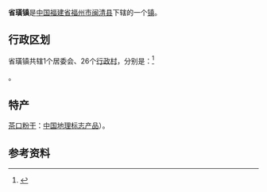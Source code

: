 {{中国乡级行政区
| 行政区全称 = 省璜镇
| 景观照片文件名 = 
| 景观照片描述 = 
| 汉语拼音 = 
| 通用拼音 = 
| 注音符號 = 
| 其它标音类型1 = 
| 其它标音1 = 
| 其它标音类型2 = 
| 其它标音2 = 
| 其它语言类型1 = 
| 其它语言地名1 = 
| 其它语言类型2 = 
| 其它语言地名2 = 
| 上级行政区 = [[福建省|福建省]][[福州市|福州市]][[闽清县|闽清县]]
| 行政区类别 = [[镇|镇]]
| 行政区划代码 = 
| 地理坐标 = 
| 总面积 = 
| 户籍人口 = 
| 户籍人口年份 = 
| 常住人口 = 
| 常住人口年份 = 
| 人口密度 = 
| 行政区划 = 
| 官方网站 = 
| 政府驻地 = 
| 邮政编码 = 
| 毗邻行政区 = 
| 位置图文件名 = 
| 位置图描述 = 
}}
'''省璜镇'''是[[中华人民共和国|中国]][[福建省|福建省]][[福州市|福州市]][[闽清县|闽清县]]下辖的一个[[镇|镇]]。

== 行政区划 ==

省璜镇共辖1个居委会、26个[[行政村|行政村]]，分别是：<ref>{{PRC admin/ref sgc|35/01/24/108/000}}</ref>

{{PRC admin/children|35/01/24/108/000}}。

==特产==
[[茶口粉干|茶口粉干]]：[[中国地理标志产品|中国地理标志产品]]）。

==参考资料==
{{reflist}}

{{PRC admin/navcat|35/01/24/108/000}}